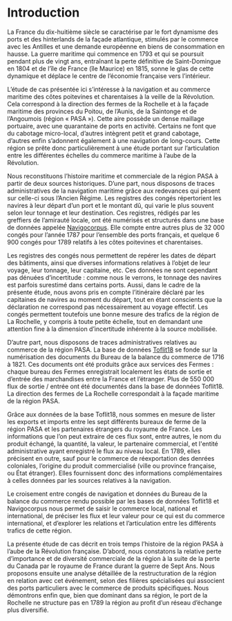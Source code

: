 

# Introduction

<Caller id="intro-provinces" />

La France du dix-huitième siècle se caractérise par le fort dynamisme des ports et des hinterlands de la façade atlantique, stimulés par le commerce avec les Antilles et une demande européenne en biens de consommation en hausse. La guerre maritime qui commence en 1793 et qui se poursuit pendant plus de vingt ans, entraînant la perte définitive de Saint-Domingue en 1804 et de l’île de France (île Maurice) en 1815, sonne le glas de cette dynamique et déplace le centre de l’économie française vers l’intérieur. 

L’étude de cas présentée ici s’intéresse à la navigation et au commerce maritime des côtes poitevines et charentaises à la veille de la Révolution. Cela correspond à la direction des fermes de la Rochelle et à la façade maritime des provinces du Poitou, de l’Aunis, de la Saintonge et de l’Angoumois (région « PASA »). Cette aire possède un dense maillage portuaire, avec une quarantaine de ports en activité. Certains ne font que du cabotage micro-local, d’autres intègrent petit et grand cabotage, d’autres enfin s’adonnent également à une navigation de long-cours. Cette région se prête donc particulièrement à une étude portant sur l’articulation entre les différentes échelles du commerce maritime à l’aube de la Révolution. 

<Caller id="intro-ports" />

Nous reconstituons l’histoire maritime et commerciale de la région PASA à partir de deux sources historiques. D’une part, nous disposons de traces administratives de la navigation maritime grâce aux redevances qui pèsent sur celle-ci sous l’Ancien Régime. Les registres des congés répertorient les navires à leur départ d’un port et le montant dû, qui varie le plus souvent selon leur tonnage et leur destination. Ces registres, rédigés par les greffiers de l’amirauté locale, ont été numérisés et structurés dans une base de données appelée <a href="http://navigocorpus.org/" target="blank" rel="noopener noreferrer">Navigocorpus</a>. Elle compte entre autres plus de 32 000 congés pour l’année 1787 pour l’ensemble des ports français, et quelque 6 900 congés pour 1789 relatifs à les côtes poitevines et charentaises.

Les registres des congés nous permettent de repérer les dates de départ des bâtiments, ainsi que diverses informations relatives à l’objet de leur voyage, leur tonnage, leur capitaine, etc. Ces données ne sont cependant pas dénuées d’incertitude : comme nous le verrons, le tonnage des navires est parfois surestimé dans certains ports. Aussi, dans le cadre de la présente étude, nous avons pris en compte l’itinéraire déclaré par les capitaines de navires au moment du départ, tout en étant conscients que la déclaration ne correspond pas nécessairement au voyage effectif. Les congés permettent toutefois une bonne mesure des trafics de la région de La Rochelle, y compris à toute petite échelle, tout en demandant une attention fine à la dimension d’incertitude inhérente à la source mobilisée.

<Caller id="intro-bureaux" />

D’autre part, nous disposons de traces administratives relatives au commerce de la région PASA. La base de données <a href="http://toflit18.medialab.sciences-po.fr/%23/home" target="blank" rel="noopener noreferrer">Toflit18</a> se fonde sur la numérisation des documents du Bureau de la balance du commerce de 1716 à 1821. Ces documents ont été produits grâce aux services des Fermes : chaque bureau des Fermes enregistrait localement les états de sortie et d’entrée des marchandises entre la France et l’étranger. Plus de 550 000 flux de sortie / entrée ont été documentés dans la base de données Toflit18. La direction des fermes de La Rochelle correspondait à la façade maritime de la région PASA.

Grâce aux données de la base Toflit18, nous sommes en mesure de lister les exports et imports entre les sept différents bureaux de ferme de la région PASA et les partenaires étrangers du royaume de France. Les informations que l’on peut extraire de ces flux sont, entre autres, le nom du produit échangé, la quantité, la valeur, le partenaire commercial, et l'entité administrative ayant enregistré le flux au niveau local. En 1789, elles précisent en outre, sauf pour le commerce de réexportation des denrées coloniales, l’origine du produit commercialisé (ville ou province française, ou État étranger). Elles fournissent donc des informations complémentaires à celles données par les sources relatives à la navigation.

<div className="centered-part"><div className="centered-part-contents">

<Caller />

Le croisement entre congés de navigation et données du Bureau de la balance du commerce rendu possible par les bases de données Toflit18 et Navigocorpus nous permet de saisir le commerce local, national et international, de préciser les flux et leur valeur pour ce qui est du commerce international, et d’explorer les relations et l’articulation entre les différents trafics de cette région.

La présente étude de cas décrit en trois temps l’histoire de la région PASA à l’aube de la Révolution française. D’abord, nous constatons la relative perte d’importance et de diversité commerciale de la région à la suite de la perte du Canada par le royaume de France durant la guerre de Sept Ans. Nous proposons ensuite une analyse détaillée de la restructuration de la région en relation avec cet événement, selon des filières spécialisées qui associent des ports particuliers avec le commerce de produits spécifiques. Nous démontrons enfin que, bien que dominant dans sa région, le port de la Rochelle ne structure pas en 1789 la région au profit d’un réseau d’échange plus diversifié.



</div></div>
